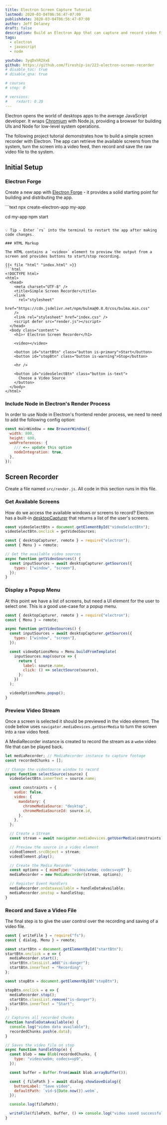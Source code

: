 ```yaml
---
title: Electron Screen Capture Tutorial
lastmod: 2020-03-04T06:56:47-07:00
publishdate: 2020-03-04T06:56:47-07:00
author: Jeff Delaney
draft: false
description: Build an Electron App that can capture and record video files from your desktop.
tags:
  - electron
  - javascript
  - node

youtube: 3yqDxhR2XxE
github: https://github.com/fireship-io/223-electron-screen-recorder
# disable_toc: true
# disable_qna: true

# courses
# step: 0

# versions:
#    rxdart: 0.20
---
```


Electron opens the world of desktops apps to the average JavaScript developer. It wraps [Chromium](https://www.chromium.org/Home) with Node.js, providing a browser for building UIs and Node for low-level system operations.

The following project tutorial demonstrates how to build a simple screen recorder with Electron. The app can retrieve the available screens from the system, turn the screen into a video feed, then record and save the raw video file to the system.

<div class="vid vid-center">
<VideoPlayer
 video={395439129}
 free
/>
</div>

## Initial Setup

### Electron Forge

Create a new app with [Electron Forge](https://www.electronforge.io/) - it provides a solid starting point for building and distributing the app.

<File name="command line">
  <Terminal />
</File>
```text
npx create-electron-app my-app

cd my-app
npm start

````

💡 Tip - Enter `rs` into the terminal to restart the app after making code changes.

### HTML Markup

The HTML contains a `<video>` element to preview the output from a screen and provides buttons to start/stop recording.

{{< file "html" "index.html" >}}
```html
<!DOCTYPE html>
<html>
  <head>
    <meta charset="UTF-8" />
    <title>Simple Screen Recorder</title>
    <link
      rel="stylesheet"
      href="https://cdn.jsdelivr.net/npm/bulma@0.8.0/css/bulma.min.css"
    />
    <link rel="stylesheet" href="index.css" />
    <script defer src="render.js"></script>
  </head>
  <body class="content">
    <h1>⚡ Electron Screen Recorder</h1>

    <video></video>

    <button id="startBtn" class="button is-primary">Start</button>
    <button id="stopBtn" class="button is-warning">Stop</button>

    <hr />

    <button id="videoSelectBtn" class="button is-text">
      Choose a Video Source
    </button>
  </body>
</html>
````

### Include Node in Electron's Render Process

In order to use Node in Electron's frontend render process, we need to need to add the following config option:

<File name="index.js">
  <JavaScript />
</File>

```javascript
const mainWindow = new BrowserWindow({
  width: 800,
  height: 600,
  webPreferences: {
    /// <-- update this option
    nodeIntegration: true,
  },
});
```

## Screen Recorder

Create a file named `src/render.js`. All code in this section runs in this file.

### Get Available Screens

How do we access the available windows or screens to record? Electron has a built-in [desktopCapturer](https://www.electronjs.org/docs/api/desktop-capturer) that returns a list of the user's screens.

<File name="render.js">
  <JavaScript />
</File>

```javascript
const videoSelectBtn = document.getElementById("videoSelectBtn");
videoSelectBtn.onclick = getVideoSources;

const { desktopCapturer, remote } = require("electron");
const { Menu } = remote;

// Get the available video sources
async function getVideoSources() {
  const inputSources = await desktopCapturer.getSources({
    types: ["window", "screen"],
  });
}
```

### Display a Popup Menu

At this point we have a list of screens, but need a UI element for the user to select one. This is a good use-case for a popup menu.

```javascript
const { desktopCapturer, remote } = require("electron");
const { Menu } = remote;

async function getVideoSources() {
  const inputSources = await desktopCapturer.getSources({
    types: ["window", "screen"],
  });

  const videoOptionsMenu = Menu.buildFromTemplate(
    inputSources.map(source => {
      return {
        label: source.name,
        click: () => selectSource(source),
      };
    })
  );

  videoOptionsMenu.popup();
}
```

### Preview Video Stream

Once a screen is selected it should be previewed in the video element. The code below uses `navigator.mediaDevices.getUserMedia` to turn the screen into a raw video feed.

A MediaRecorder instance is created to record the stream as a `webm` video file that can be played back.

```javascript
let mediaRecorder; // MediaRecorder instance to capture footage
const recordedChunks = [];

// Change the videoSource window to record
async function selectSource(source) {
  videoSelectBtn.innerText = source.name;

  const constraints = {
    audio: false,
    video: {
      mandatory: {
        chromeMediaSource: "desktop",
        chromeMediaSourceId: source.id,
      },
    },
  };

  // Create a Stream
  const stream = await navigator.mediaDevices.getUserMedia(constraints);

  // Preview the source in a video element
  videoElement.srcObject = stream;
  videoElement.play();

  // Create the Media Recorder
  const options = { mimeType: "video/webm; codecs=vp9" };
  mediaRecorder = new MediaRecorder(stream, options);

  // Register Event Handlers
  mediaRecorder.ondataavailable = handleDataAvailable;
  mediaRecorder.onstop = handleStop;
}
```

### Record and Save a Video File

The final step is to give the user control over the recording and saving of a video file.

```javascript
const { writeFile } = require("fs");
const { dialog, Menu } = remote;

const startBtn = document.getElementById("startBtn");
startBtn.onclick = e => {
  mediaRecorder.start();
  startBtn.classList.add("is-danger");
  startBtn.innerText = "Recording";
};

const stopBtn = document.getElementById("stopBtn");

stopBtn.onclick = e => {
  mediaRecorder.stop();
  startBtn.classList.remove("is-danger");
  startBtn.innerText = "Start";
};

// Captures all recorded chunks
function handleDataAvailable(e) {
  console.log("video data available");
  recordedChunks.push(e.data);
}

// Saves the video file on stop
async function handleStop(e) {
  const blob = new Blob(recordedChunks, {
    type: "video/webm; codecs=vp9",
  });

  const buffer = Buffer.from(await blob.arrayBuffer());

  const { filePath } = await dialog.showSaveDialog({
    buttonLabel: "Save video",
    defaultPath: `vid-${Date.now()}.webm`,
  });

  console.log(filePath);

  writeFile(filePath, buffer, () => console.log("video saved successfully!"));
}
```
